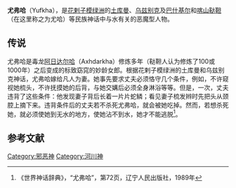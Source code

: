 '''尤弗哈'''（Yufkha），是[[花剌子模|花剌子模]][[绿洲|绿洲]]的[[土库曼|土库曼]]、[[乌兹别克|乌兹别克]]及[[巴什基尔|巴什基尔]]和[[喀山|喀山]][[鞑靼|鞑靼]]（在这里称之为尤哈）等民族神话中与水有关的恶魔型人物。

==传说==
尤弗哈是毒龙[[阿日达尔哈|阿日达尔哈]]（Axhdarkha）修炼多年（鞑靼人认为修炼了100或1000年）之后变成的标致窈窕的妙龄女郎。根据花剌子模绿洲的土库曼和乌兹别克神话，尤弗哈嫁给凡人为妻。她事先要求丈夫必须恪守几个条件，例如，不许窥视她梳头，不许抚摸她的后背，与她交媾后必须全身淋浴等等。但是，一次，丈夫违背了这些条件：他发现妻子背后长着一片片蛇鳞；看见妻子梳发辫时先把头从颈腔上摘下来。违背条件后的丈夫若不杀死尤弗哈，就会被她吃掉。然而，若想杀死她，就必须使她到无水的地方，使她沾不到水，她才不能逃脱<ref>《世界神话辞典》，“尤弗哈”，第72页，辽宁人民出版社，1989年</ref>。

==参考文献==
{{reflist}}

[[Category:邪恶神|Category:邪恶神]]
[[Category:河川神|Category:河川神]]